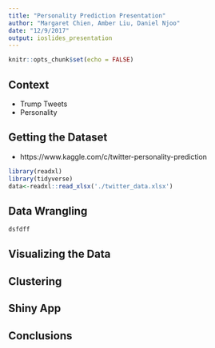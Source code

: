 ```yaml
---
title: "Personality Prediction Presentation"
author: "Margaret Chien, Amber Liu, Daniel Njoo"
date: "12/9/2017"
output: ioslides_presentation
---
```


```r
knitr::opts_chunk$set(echo = FALSE)
```

## Context
- Trump Tweets  
- Personality  

## Getting the Dataset
- https://www.kaggle.com/c/twitter-personality-prediction  
```r
library(readxl)
library(tidyverse)
data<-readxl::read_xlsx('./twitter_data.xlsx')
```

## Data Wrangling
```r
dsfdff
```

## Visualizing the Data



## Clustering



## Shiny App



## Conclusions
